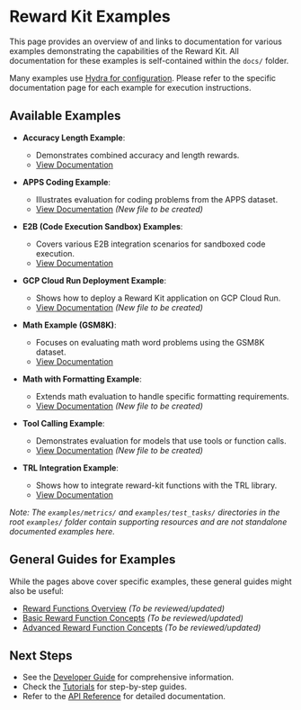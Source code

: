 # Reward Kit Examples

This page provides an overview of and links to documentation for various examples demonstrating the capabilities of the Reward Kit. All documentation for these examples is self-contained within the `docs/` folder.

Many examples use [Hydra for configuration](./../developer_guide/hydra_configuration.mdx). Please refer to the specific documentation page for each example for execution instructions.

## Available Examples

*   **Accuracy Length Example**:
    *   Demonstrates combined accuracy and length rewards.
    *   [View Documentation](./accuracy_length/accuracy_length_overview.mdx)

*   **APPS Coding Example**:
    *   Illustrates evaluation for coding problems from the APPS dataset.
    *   [View Documentation](./apps_coding_example.mdx) *(New file to be created)*

*   **E2B (Code Execution Sandbox) Examples**:
    *   Covers various E2B integration scenarios for sandboxed code execution.
    *   [View Documentation](./e2b/e2b_code_execution_overview.mdx)

*   **GCP Cloud Run Deployment Example**:
    *   Shows how to deploy a Reward Kit application on GCP Cloud Run.
    *   [View Documentation](./gcp_cloud_run_deployment_example.mdx) *(New file to be created)*

*   **Math Example (GSM8K)**:
    *   Focuses on evaluating math word problems using the GSM8K dataset.
    *   [View Documentation](./advanced_examples/math_evaluation.mdx)

*   **Math with Formatting Example**:
    *   Extends math evaluation to handle specific formatting requirements.
    *   [View Documentation](./math_with_formatting_example.mdx) *(New file to be created)*

*   **Tool Calling Example**:
    *   Demonstrates evaluation for models that use tools or function calls.
    *   [View Documentation](./tool_calling_example.mdx) *(New file to be created)*

*   **TRL Integration Example**:
    *   Shows how to integrate reward-kit functions with the TRL library.
    *   [View Documentation](./trl_integration/trl_integration_overview.mdx)

*Note: The `examples/metrics/` and `examples/test_tasks/` directories in the root `examples/` folder contain supporting resources and are not standalone documented examples here.*

## General Guides for Examples

While the pages above cover specific examples, these general guides might also be useful:

*   [Reward Functions Overview](./basic_examples/reward_functions_overview.mdx) *(To be reviewed/updated)*
*   [Basic Reward Function Concepts](./basic_examples/basic_reward_function.mdx) *(To be reviewed/updated)*
*   [Advanced Reward Function Concepts](./advanced_examples/advanced_reward_functions.mdx) *(To be reviewed/updated)*

## Next Steps

- See the [Developer Guide](../developer_guide/getting_started.md) for comprehensive information.
- Check the [Tutorials](../tutorials/) for step-by-step guides.
- Refer to the [API Reference](../api_reference/api_overview.mdx) for detailed documentation.
